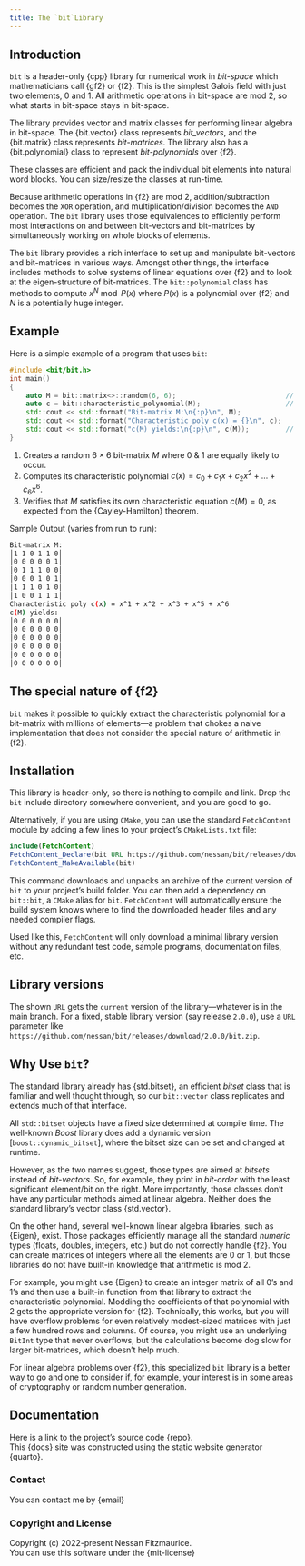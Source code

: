 ```yaml
---
title: The `bit`Library
---
```


## Introduction

`bit` is a header-only {cpp} library for numerical work in *bit-space* which mathematicians call {gf2} or {f2}.
This is the simplest Galois field with just two elements, 0 and 1.
All arithmetic operations in bit-space are mod 2, so what starts in bit-space stays in bit-space.

The library provides vector and matrix classes for performing linear algebra in bit-space.
The {bit.vector} class represents *bit_vectors*, and the {bit.matrix} class represents *bit-matrices*.
The library also has a {bit.polynomial} class to represent *bit-polynomials* over {f2}.

These classes are efficient and pack the individual bit elements into natural word blocks.
You can size/resize the classes at run-time.

Because arithmetic operations in {f2} are mod 2, addition/subtraction becomes the `XOR` operation, and multiplication/division becomes the `AND` operation.
The `bit` library uses those equivalences to efficiently perform most interactions on and between bit-vectors and bit-matrices by simultaneously working on whole blocks of elements.

The `bit` library provides a rich interface to set up and manipulate bit-vectors and bit-matrices in various ways.
Amongst other things, the interface includes methods to solve systems of linear equations over {f2} and to look at the eigen-structure of bit-matrices.
The `bit::polynomial` class has methods to compute $x^N\bmod{P(x)}$ where $P(x)$ is a polynomial over {f2} and $N$ is a potentially huge integer.

## Example

Here is a simple example of a program that uses `bit`:
```cpp
#include <bit/bit.h>
int main()
{
    auto M = bit::matrix<>::random(6, 6);                           // <1>
    auto c = bit::characteristic_polynomial(M);                     // <2>
    std::cout << std::format("Bit-matrix M:\n{:p}\n", M);
    std::cout << std::format("Characteristic poly c(x) = {}\n", c);
    std::cout << std::format("c(M) yields:\n{:p}\n", c(M));         // <3>
}
```
1. Creates a random $6\times6$ bit-matrix $M$ where 0 & 1 are equally likely to occur.
2. Computes its characteristic polynomial $c(x) = c_0 + c_1 x + c_2 x^2 + ... + c_6 x^6$.
3. Verifies that $M$ satisfies its own characteristic equation $c(M) = 0$, as expected from the {Cayley-Hamilton} theorem.

[Sample Output (varies from run to run):]{.bt}
```bash
Bit-matrix M:
│1 1 0 1 1 0│
│0 0 0 0 0 1│
│0 1 1 1 0 0│
│0 0 0 1 0 1│
│1 1 1 0 1 0│
│1 0 0 1 1 1│
Characteristic poly c(x) = x^1 + x^2 + x^3 + x^5 + x^6
c(M) yields:
│0 0 0 0 0 0│
│0 0 0 0 0 0│
│0 0 0 0 0 0│
│0 0 0 0 0 0│
│0 0 0 0 0 0│
│0 0 0 0 0 0│
```
::: {.callout-note}
# The special nature of {f2}
`bit` makes it possible to quickly extract the characteristic polynomial for a bit-matrix with millions of elements---​a problem that chokes a naive implementation that does not consider the special nature of arithmetic in {f2}.
:::

## Installation

This library is header-only, so there is nothing to compile and link. Drop the `bit` include directory somewhere convenient, and you are good to go.

Alternatively, if you are using `CMake`, you can use the standard `FetchContent` module by adding a few lines to your project's `CMakeLists.txt` file:
```cmake
include(FetchContent)
FetchContent_Declare(bit URL https://github.com/nessan/bit/releases/download/current/bit.zip)
FetchContent_MakeAvailable(bit)
```
This command downloads and unpacks an archive of the current version of `bit` to your project's build folder. You can then add a dependency on `bit::bit`, a `CMake` alias for `bit`. `FetchContent` will automatically ensure the build system knows where to find the downloaded header files and any needed compiler flags.

Used like this, `FetchContent` will only download a minimal library version without any redundant test code, sample programs, documentation files, etc.

::: {.callout-note}
# Library versions
The shown `URL` gets the `current` version of the library---whatever is in the main branch.
For a fixed, stable library version (say release `2.0.0`), use a `URL` parameter like `https://github.com/nessan/bit/releases/download/2.0.0/bit.zip`.
:::

## Why Use `bit`?

The standard library already has {std.bitset}, an efficient *bitset* class that is familiar and well thought through, so our `bit::vector` class replicates and extends much of that interface.

All `std::bitset` objects have a fixed size determined at compile time.
The well-known *Boost* library does add a dynamic version [`boost::dynamic_bitset`], where the bitset size can be set and changed at runtime.

However, as the two names suggest, those types are aimed at *bitsets* instead of *bit-vectors*.
So, for example, they print in *bit-order* with the least significant element/bit on the right.
More importantly, those classes don't have any particular methods aimed at linear algebra.
Neither does the standard library's vector class {std.vector}.

On the other hand, several well-known linear algebra libraries, such as {Eigen}, exist.
Those packages efficiently manage all the standard *numeric* types (floats, doubles, integers, etc.) but do not correctly handle {f2}.
You can create matrices of integers where all the elements are 0 or 1, but those libraries do not have built-in knowledge that arithmetic is mod 2.

For example, you might use {Eigen} to create an integer matrix of all 0's and 1's and then use a built-in function from that library to extract the characteristic polynomial.
Modding the coefficients of that polynomial with 2 gets the appropriate version for {f2}.
Technically, this works, but you will have overflow problems for even relatively modest-sized matrices with just a few hundred rows and columns.
Of course, you might use an underlying `BitInt` type that never overflows, but the calculations become dog slow for larger bit-matrices, which doesn't help much.

For linear algebra problems over {f2}, this specialized `bit` library is a better way to go and one to consider if, for example, your interest is in some areas of cryptography or random number generation.

## Documentation

Here is a link to the project's source code {repo}. \
This {docs} site was constructed using the static website generator {quarto}.

### Contact

You can contact me by {email}

### Copyright and License

Copyright (c) 2022-present Nessan Fitzmaurice. \
You can use this software under the {mit-license}